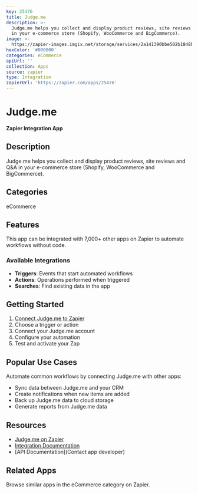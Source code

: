 ```yaml
---
key: 25476
title: Judge.me
description: >-
  Judge.me helps you collect and display product reviews, site reviews and Q&A
  in your e-commerce store (Shopify, WooCommerce and BigCommerce).
image: >-
  https://zapier-images.imgix.net/storage/services/2a141390bbe502b1848b324e1a477ce7.png?auto=format%2Ccompress&ixlib=python-3.0.0&q=50
hexColor: '#000000'
categories: eCommerce
apiUrl: ''
collection: Apps
source: zapier
type: Integration
zapierUrl: 'https://zapier.com/apps/25476'
---
```

# Judge.me

**Zapier Integration App**

## Description

Judge.me helps you collect and display product reviews, site reviews and Q&A in your e-commerce store (Shopify, WooCommerce and BigCommerce).

## Categories

eCommerce

## Features

This app can be integrated with 7,000+ other apps on Zapier to automate workflows without code.

### Available Integrations

- **Triggers**: Events that start automated workflows
- **Actions**: Operations performed when triggered
- **Searches**: Find existing data in the app

## Getting Started

1. [Connect Judge.me to Zapier](https://zapier.com/apps/25476)
2. Choose a trigger or action
3. Connect your Judge.me account
4. Configure your automation
5. Test and activate your Zap

## Popular Use Cases

Automate common workflows by connecting Judge.me with other apps:

- Sync data between Judge.me and your CRM
- Create notifications when new items are added
- Back up Judge.me data to cloud storage
- Generate reports from Judge.me data

## Resources

- [Judge.me on Zapier](https://zapier.com/apps/25476)
- [Integration Documentation](https://zapier.com/apps/25476/integrations)
- [API Documentation](Contact app developer)

## Related Apps

Browse similar apps in the eCommerce category on Zapier.
